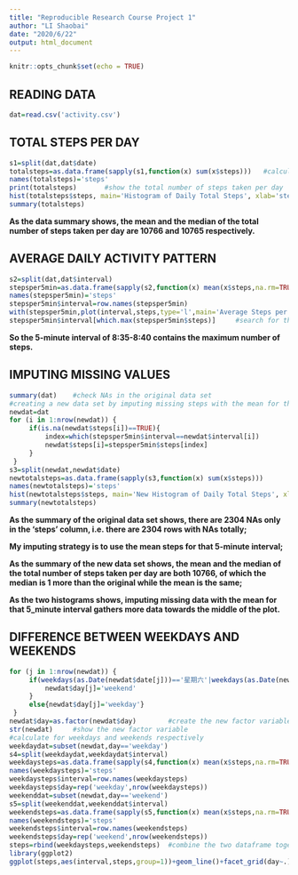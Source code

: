 ---
title: "Reproducible Research Course Project 1"
author: "LI Shaobai"
date: "2020/6/22"
output: html_document
---

```{r setup, include=FALSE}
knitr::opts_chunk$set(echo = TRUE)
```

READING DATA
------------
```{r reading_data}
dat=read.csv('activity.csv')
```

TOTAL STEPS PER DAY
-------------------
```{r total_steps_per_day}
s1=split(dat,dat$date)
totalsteps=as.data.frame(sapply(s1,function(x) sum(x$steps)))   #calculate sums
names(totalsteps)='steps'
print(totalsteps)       #show the total number of steps taken per day
hist(totalsteps$steps, main='Histogram of Daily Total Steps', xlab='steps')     #plot histogram
summary(totalsteps)
```
**As the data summary shows, the mean and the median of the total number of steps taken per day are  10766 and 10765 respectively.**

AVERAGE DAILY ACTIVITY PATTERN
------------------------------
```{r average_daily_activity_pattern}
s2=split(dat,dat$interval)
stepsper5min=as.data.frame(sapply(s2,function(x) mean(x$steps,na.rm=TRUE)))     #drop NAs for means calculation
names(stepsper5min)='steps'
stepsper5min$interval=row.names(stepsper5min)
with(stepsper5min,plot(interval,steps,type='l',main='Average Steps per 5 min')) #making the time series plot
stepsper5min$interval[which.max(stepsper5min$steps)]     #search for the maximum 5-minute interval
```
**So the 5-minute interval of 8:35-8:40 contains the maximum number of steps.**

IMPUTING MISSING VALUES
-----------------------
```{r imputing_missing_values}
summary(dat)    #check NAs in the original data set
#creating a new data set by imputing missing steps with the mean for that 5-minute interval
newdat=dat
for (i in 1:nrow(newdat)) {
     if(is.na(newdat$steps[i])==TRUE){
         index=which(stepsper5min$interval==newdat$interval[i])
         newdat$steps[i]=stepsper5min$steps[index]
     }
 }
s3=split(newdat,newdat$date)
newtotalsteps=as.data.frame(sapply(s3,function(x) sum(x$steps)))        #calculate sums
names(newtotalsteps)='steps'
hist(newtotalsteps$steps, main='New Histogram of Daily Total Steps', xlab='steps')      #plot histogram
summary(newtotalsteps)
```
**As the summary of the original data set shows, there are 2304 NAs only in the 'steps' column, i.e. there are 2304 rows with NAs totally;**

**My imputing strategy is to use the mean steps for that 5-minute interval;**

**As the summary of the new data set shows, the mean and the median of the total number of steps taken per day are both 10766, of which the median is 1 more than the original while the mean is the same;**

**As the two histograms shows, imputing missing data with the mean for that 5_minute interval gathers more data towards the middle of the plot.**

DIFFERENCE BETWEEN WEEKDAYS AND WEEKENDS
----------------------------------------
```{r difference_between_weekdays_and_weekends}
for (j in 1:nrow(newdat)) {
     if(weekdays(as.Date(newdat$date[j]))=='星期六'|weekdays(as.Date(newdat$date[j]))=='星期日'){
         newdat$day[j]='weekend'
     }
     else{newdat$day[j]='weekday'}
 }
newdat$day=as.factor(newdat$day)        #create the new factor variable
str(newdat)     #show the new factor variable
#calculate for weekdays and weekends respectively
weekdaydat=subset(newdat,day=='weekday')
s4=split(weekdaydat,weekdaydat$interval)
weekdaysteps=as.data.frame(sapply(s4,function(x) mean(x$steps,na.rm=TRUE)))
names(weekdaysteps)='steps'
weekdaysteps$interval=row.names(weekdaysteps)
weekdaysteps$day=rep('weekday',nrow(weekdaysteps))
weekenddat=subset(newdat,day=='weekend')
s5=split(weekenddat,weekenddat$interval)
weekendsteps=as.data.frame(sapply(s5,function(x) mean(x$steps,na.rm=TRUE)))
names(weekendsteps)='steps'
weekendsteps$interval=row.names(weekendsteps)
weekendsteps$day=rep('weekend',nrow(weekendsteps))
steps=rbind(weekdaysteps,weekendsteps)  #combine the two dataframe together for ggplot
library(ggplot2)
ggplot(steps,aes(interval,steps,group=1))+geom_line()+facet_grid(day~.)+theme(axis.text.x  = element_blank())        #hide x scale for clarity
```

